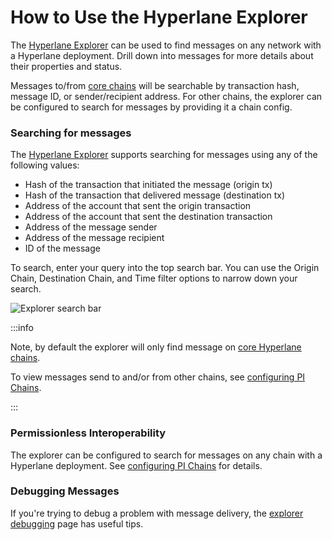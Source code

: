 # How to Use the Hyperlane Explorer

The [Hyperlane Explorer](https://explorer.hyperlane.xyz/) can be used to find messages on any network with a Hyperlane deployment. Drill down into messages for more details about their properties and status.

Messages to/from [core chains](/docs/reference/domains.mdx) will be searchable by transaction hash, message ID, or sender/recipient address. For other chains, the explorer can be configured to search for messages by providing it a chain config.

### Searching for messages

The [Hyperlane Explorer](https://explorer.hyperlane.xyz/) supports searching for messages using any of the following values:

- Hash of the transaction that initiated the message (origin tx)
- Hash of the transaction that delivered message (destination tx)
- Address of the account that sent the origin transaction
- Address of the account that sent the destination transaction
- Address of the message sender
- Address of the message recipient
- ID of the message

To search, enter your query into the top search bar. You can use the Origin Chain, Destination Chain, and Time filter options to narrow down your search.

![Explorer search bar](/img/explorersearchbar.png)

:::info

Note, by default the explorer will only find message on [core Hyperlane chains](/docs/reference/domains.mdx).

To view messages send to and/or from other chains, see [configuring PI Chains](./configuring-pi-chains.mdx).

:::

### Permissionless Interoperability

The explorer can be configured to search for messages on any chain with a Hyperlane deployment. See [configuring PI Chains](./configuring-pi-chains.mdx) for details.

### Debugging Messages

If you're trying to debug a problem with message delivery, the [explorer debugging](./explorer-debugging.mdx) page has useful tips.
